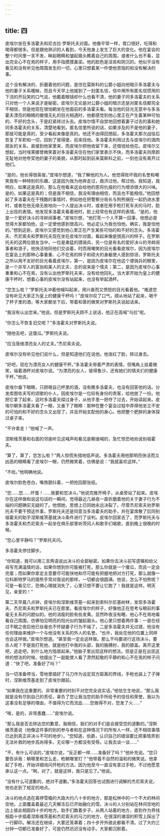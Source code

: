 ```yaml
---
---
---
```

title: 四
---




皮埃尔坐在多洛霍夫和尼古拉·罗斯托夫对面。他像平常一样，胃口很好，吃得和喝得都很多。但是跟他熟识的人看到，今天他身上发生了巨大的变化。他在宴会的整个时间里一言不发，眯起眼睛和皱起眉头瞧着自己的周围，或者什么也不看，显出完全心不在焉的样子，用手指摸摸鼻梁。他的脸色是沮丧和阴沉的。他似乎没有看见和没有听见他周围发生的一切，心里只想着某一件使他苦恼的和没有解决的事。

这个没有解决的、折磨着他的问题，是住在莫斯科的公爵小姐向他暗示多洛霍夫与他的妻子关系暧昧，而且今天早上他接到了一封匿名信，信中用所有匿名信惯用的下流的开玩笑的口气说，他戴着眼镜却什么也看不清，他的妻子同多洛霍夫的关系只对他一个人来说才是秘密。皮埃尔无论是对公爵小姐的暗示还是对匿名信都完全不相信，但是他现在很怕朝坐在他面前的多洛霍夫看。每当他的目光无意中与多洛霍夫漂亮的眼睛的傲慢无礼的目光相遇时，他都感觉到他心里正在产生着某种可怕的、不好的念头，于是赶紧转过头去。皮埃尔情不自禁地回想着妻子过去的事和她同多洛霍夫的关系，清楚地看到，匿名信里所说的话，如果涉及的不是他的妻子，那就可能是真的，至少看起来像是真的。他还不由得回想起，多洛霍夫那次战役后恢复了军职和一切，回到了彼得堡，前来找他。多洛霍夫利用过去与皮埃尔的酒肉朋友的关系，直接到他家里来，而皮埃尔把他收留下来，还借钱给他花。皮埃尔又想起，当时埃莱娜曾微笑着对多洛霍夫住在他们家里表示不快，而多洛霍夫则厚颜无耻地对他夸奖他的妻子的美貌，从那时起到前来莫斯科之前，一刻也没有离开过他们。

“是的，他长得很英俊，”皮埃尔想道，“我了解他的为人。他觉得败坏我的名誉和嘲笑我有一种特别的乐趣，这是因为我为他奔走过，救济过他，帮过他。我知道，我明白，如果这是真的，那么在他看来这会给他的恩将仇报的行为增添很大的兴味。是的，如果这是真的；但是我不相信，我没有理由相信，而且也不能相信。”他回想起了多洛霍夫在干残酷的事情时，例如他在把警察分局长与狗熊捆在一起扔进水里时，或者在他无缘无故地向一个人提出决斗时，或者在用手枪打死车夫的马时，脸上出现的表情。他发现多洛霍夫看着他时，脸上经常也有这样的表情。“是的，他是一个爱好决斗的寻衅闹事者，”皮埃尔想，“他打死一个人不算一回事，他想必是觉得大家都怕他，这一定使他感到很高兴。他必定认为我也怕他。确实，我是怕他的。”想到这些，皮埃尔又感觉到他心里正在产生某些可怕的和不好的念头。多洛霍夫、杰尼索夫和罗斯托夫现在坐在皮埃尔对面，看起来像是很高兴的样子。在罗斯托夫的这两位朋友当中，一位是勇猛的骠骑兵，另一位是有名的爱好决斗的寻衅闹事者和浪子，他快活地同他们交谈着，时而用嘲笑的目光看看皮埃尔，因为皮埃尔在宴会上的那种心事重重、心不在焉的样子和硕大的身躯使人感到惊讶。罗斯托夫之所以用不友好的目光看着皮埃尔，第一，是因为皮埃尔在他这个骠骑兵的眼里，是一个非军人的富翁和美人的丈夫，总的说来是个懦夫；第二，是因为皮埃尔心事重重和心不在焉，没有认出他罗斯托夫来，没有给他回礼。当大家开始为皇上的健康干杯时，想着心事的皮埃尔没有站起来，也没有举起酒杯。

“您怎么啦？”罗斯托夫冲着他喊叫起来，用兴奋而又愤怒的目光看着他。“难道您没有听见大家正为皇上的健康干杯吗！”皮埃尔叹了口气，顺从地站了起来，喝干了杯子里的酒，等大家都坐下后，带着和善的微笑对罗斯托夫说起话来。

“我没有认出您来。”他说。但是罗斯托夫顾不上说话，他正在高喊“乌拉”呢。

“你怎么不恢复旧交呢？”多洛霍夫对罗斯托夫说。

“随他去吧，这傻瓜。”罗斯托夫说。

“应当笼络漂亮女人的丈夫。”杰尼索夫说。

皮埃尔没有听见他们说什么，但是知道他们在说他。他涨红了脸，转过身去。

“好吧，现在为漂亮女人的健康干杯。”多洛霍夫带着严肃的表情，但嘴角上挂着微笑，端着酒杯对皮埃尔说。“为漂亮的女人，彼得鲁沙，还有她们的情夫们的健康干杯。”他说。

皮埃尔垂下眼睛，只顾喝自己杯里的酒，没有瞧多洛霍夫，也没有回答他的话。分发库图佐夫写的颂歌的仆人，因皮埃尔是一位较有身份的贵客，给他放了一份。他把它拿了起来，这时多洛霍夫探过身子，从他手里一把夺了过去，开始读起来。皮埃尔朝多洛霍夫看了一眼，又垂下了眼睛：那种在整个宴会过程中弄得他坐立不安的可怕的和不好的念头又出现了，并且开始支配他的身心。他把整个肥胖的身体探过桌子来。

“不许拿走！”他喊了一声。

涅斯维茨基和右面的邻座听见这喊声和看见是朝谁喊的，急忙惊恐地劝说别祖霍夫。

“算了，算了，您怎么啦？”两人惊慌失措地低声说。多洛霍夫用他那明亮快活而又凶恶的眼睛看了皮埃尔一眼，仍然微笑着，仿佛是说：“我就喜欢这样。”

“不给。”他明确地说。

皮埃尔脸色苍白，嘴唇颤抖着，一把抢回那张纸。

“您……您……坏蛋！……我要和您决斗。”他说完推开椅子，从桌旁站了起来。皮埃尔在这样做和说这句话的一瞬间，觉得最近几昼夜一直折磨着他的关于妻子行为不端的问题确实无疑的了。他恨她，思想上已同她永远决裂了。尽管杰尼索夫劝罗斯托夫不要干预这件事，罗斯托夫还是同意当多洛霍夫的助手，并在宴席散了后同别祖霍夫的助手涅斯维茨基就决斗条件进行了谈判。皮埃尔回家去了，而罗斯托夫与多洛霍夫和杰尼索夫一起坐在俱乐部里听茨冈人和歌手们唱歌，直到晚上很晚的时候。

“您心里平静吗？”罗斯托夫问。

多洛霍夫停住脚步。

“你知道，我可以用三言两语说出决斗的全部秘密。如果你去决斗前写遗嘱和给父母写充满温情的话，如果你想到你可能被打死，那么你就是一个傻瓜，而且一定会完蛋；而如果你拿定主意要尽可能快地和尽可能有把握地把对方打死，那么就像一位科斯特罗马的猎熊手常对我说的那样，一切都会很圆满。他说，怎么不怕熊呢？可是一看见它，恐惧心理就消失了，心里只想不要让它跑了！我就是这样。明天见，亲爱的！”

第二天早晨八点钟，皮埃尔和涅斯维茨基一起来到索科尔尼基树林，发现多洛霍夫、杰尼索夫和罗斯托夫已在那里。看皮埃尔的样子，好像他正在思考与眼前的事毫无关系的问题似的。他的消瘦的脸有些发黄。显然昨夜没有睡。他心不在焉地看看自己周围，仿佛怕见明亮的阳光似的皱起眉头。他心里只想着两件事：一是在经过不眠之夜后他已丝毫也不怀疑妻子行为不端了，二是多洛霍夫并无过错，他没有任何理由来维护一个与他没有关系的外人的名誉。“也许，我处在他的位置上同样也会这样做。”皮埃尔想道。“甚至我一定会这样做。那么干吗要进行这场决斗，要杀人呢？不是我打死他，就是他打中我的头部，我的胳膊肘，我的膝盖。离开这里吧，逃走吧，到什么地方隐居起来。”他脑子里出现这样的想法。但是正是在出现这样的想法的时候，他摆出了一副能使人看了肃然起敬的平静的和心不在焉的样子问道：“快了吧，准备好了吗？”

当一切准备停当，雪地里插好了马刀作为设定双方距离的界线，手枪也装上了子弹时，涅斯维茨基走到了皮埃尔跟前。

“如果我在这重要的、非常重要的时刻不对您完全说实话，”他怯生生地说，“那么我就是没有尽到自己的责任，辜负了您让我当您的助手所给予的信任和荣誉。我以为这事没有足够的理由，不值得为它而流血……您做得不对，您发了火……”

“唉，是的，非常愚蠢……”皮埃尔说。

“那么我是否去转达您的歉意，我相信，我们的对手们是会接受您的道歉的。”涅斯维茨基说（他像这件事的别的参与者和在这种情况下的所有人一样，还不相信事情已达到真正非决斗不可的地步）。“您知道，伯爵，认识自己的错误要比把事情弄到无法补救的地步高尚得多。无论哪一方都没有受辱。让我去谈一谈……”

“不，有什么可谈的，”皮埃尔说，“反正都一样……准备好了吗？”他补充说。“您只要告诉我：朝哪里和怎么走，枪朝哪里打？”他带着不自然的温和的微笑说。他拿起了手枪，开始详细询问开枪的方法，因为他至今一直没有拿过手枪，不过他愿意承认这一点。“啊，对了，就是这样，我只是忘了。”他说。

“没有什么可道歉的，绝对不道歉。”多洛霍夫回答也试图进行调解的杰尼索夫说，他也走到了规定的地点。

决斗的地点选在离停雪橇的大路大约八十步的地方，那是松林中的一个不大的林间空地，上面覆盖着最近几天解冻后已开始融化的雪。决斗的人分别站在林间空地的边上彼此相距四十步的地方。助手们数着步子，从两人站着的地方，直到作为界线相距十步插着涅斯维茨基和杰尼索夫的马刀的地方，在很深的潮湿的积雪上踩出了一行脚印。解冻还在继续，大雾还笼罩着；四十步开外彼此都看不清。过了大约三分钟一切都已准备好了，可是仍然迟迟没有动手。大家都沉默着。